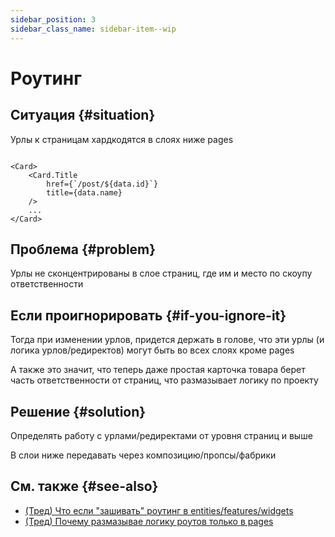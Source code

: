 ```yaml
---
sidebar_position: 3
sidebar_class_name: sidebar-item--wip
---
```



# Роутинг

<WIP ticket="169" />

## Ситуация {#situation}

Урлы к страницам хардкодятся в слоях ниже pages

```tsx title=entities/post/card

<Card>
    <Card.Title 
        href={`/post/${data.id}`}
        title={data.name}
    />
    ...
</Card>
```

## Проблема {#problem}

Урлы не сконцентрированы в слое страниц, где им и место по скоупу ответственности

## Если проигнорировать {#if-you-ignore-it}

Тогда при изменении урлов, придется держать в голове, что эти урлы (и логика урлов/редиректов) могут быть во всех слоях кроме pages

А также это значит, что теперь даже простая карточка товара берет часть ответственности от страниц, что размазывает логику по проекту

## Решение {#solution}

Определять работу с урлами/редиректами от уровня страниц и выше

В слои ниже передавать через композицию/пропсы/фабрики

## См. также {#see-also}

- [(Тред) Что если "зашивать" роутинг в entities/features/widgets](https://t.me/feature_sliced/4389)
- [(Тред) Почему размазывае логику роутов только в pages](https://t.me/feature_sliced/3756)
